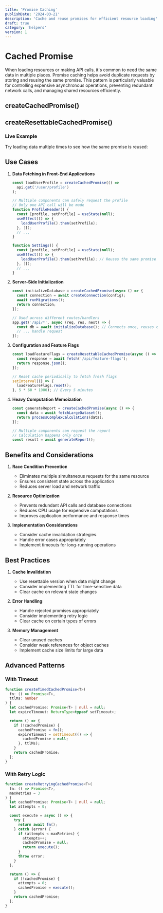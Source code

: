 ```yaml
---
title: 'Promise Caching'
publishDate: '2024-03-21'
description: 'Cache and reuse promises for efficient resource loading'
draft: true
category: 'helpers'
version: 1
---
```



# Cached Promise

When loading resources or making API calls, it's common to need the same data in multiple places. Promise caching helps avoid duplicate requests by storing and reusing the same promise. This pattern is particularly valuable for controlling expensive asynchronous operations, preventing redundant network calls, and managing shared resources efficiently.

## createCachedPromise()

<CodeSnippet file="cached-promise/createCachedPromise.ts" />

## createResettableCachedPromise()

<CodeSnippet file="cached-promise/createResettableCachedPromise.ts" />

### Live Example

Try loading data multiple times to see how the same promise is reused:

<Example component="cached-promise-example" />

## Use Cases

1. **Data Fetching in Front-End Applications**
   ```typescript
   const loadUserProfile = createCachedPromise(() => 
     api.get('/user/profile')
   );

   // Multiple components can safely request the profile
   // Only one API call will be made
   function ProfileHeader() {
     const [profile, setProfile] = useState(null);
     useEffect(() => {
       loadUserProfile().then(setProfile);
     }, []);
     // ...
   }

   function Settings() {
     const [profile, setProfile] = useState(null);
     useEffect(() => {
       loadUserProfile().then(setProfile); // Reuses the same promise
     }, []);
     // ...
   }
   ```

2. **Server-Side Initialization**
   ```typescript
   const initializeDatabase = createCachedPromise(async () => {
     const connection = await createConnection(config);
     await runMigrations();
     return connection;
   });

   // Used across different routes/handlers
   app.get('/api/*', async (req, res, next) => {
     const db = await initializeDatabase(); // Connects once, reuses connection
     // ... handle request
   });
   ```

3. **Configuration and Feature Flags**
   ```typescript
   const loadFeatureFlags = createResettableCachedPromise(async () => {
     const response = await fetch('/api/feature-flags');
     return response.json();
   });

   // Reset cache periodically to fetch fresh flags
   setInterval(() => {
     loadFeatureFlags.reset();
   }, 5 * 60 * 1000); // Every 5 minutes
   ```

4. **Heavy Computation Memoization**
   ```typescript
   const generateReport = createCachedPromise(async () => {
     const data = await fetchLargeDataset();
     return processComplexCalculations(data);
   });

   // Multiple components can request the report
   // Calculation happens only once
   const result = await generateReport();
   ```

## Benefits and Considerations

1. **Race Condition Prevention**
   - Eliminates multiple simultaneous requests for the same resource
   - Ensures consistent state across the application
   - Reduces server load and network traffic

2. **Resource Optimization**
   - Prevents redundant API calls and database connections
   - Reduces CPU usage for expensive computations
   - Improves application performance and response times

3. **Implementation Considerations**
   - Consider cache invalidation strategies
   - Handle error cases appropriately
   - Implement timeouts for long-running operations

## Best Practices

1. **Cache Invalidation**
   - Use resettable version when data might change
   - Consider implementing TTL for time-sensitive data
   - Clear cache on relevant state changes

2. **Error Handling**
   - Handle rejected promises appropriately
   - Consider implementing retry logic
   - Clear cache on certain types of errors

3. **Memory Management**
   - Clear unused caches
   - Consider weak references for object caches
   - Implement cache size limits for large data

## Advanced Patterns

### With Timeout

```typescript
function createTimedCachedPromise<T>(
  fn: () => Promise<T>,
  ttlMs: number
) {
  let cachedPromise: Promise<T> | null = null;
  let expireTimeout: ReturnType<typeof setTimeout>;

  return () => {
    if (!cachedPromise) {
      cachedPromise = fn();
      expireTimeout = setTimeout(() => {
        cachedPromise = null;
      }, ttlMs);
    }
    return cachedPromise;
  };
}
```

### With Retry Logic

```typescript
function createRetryingCachedPromise<T>(
  fn: () => Promise<T>,
  maxRetries = 3
) {
  let cachedPromise: Promise<T> | null = null;
  let attempts = 0;

  const execute = async () => {
    try {
      return await fn();
    } catch (error) {
      if (attempts < maxRetries) {
        attempts++;
        cachedPromise = null;
        return execute();
      }
      throw error;
    }
  };

  return () => {
    if (!cachedPromise) {
      attempts = 0;
      cachedPromise = execute();
    }
    return cachedPromise;
  };
}
```
